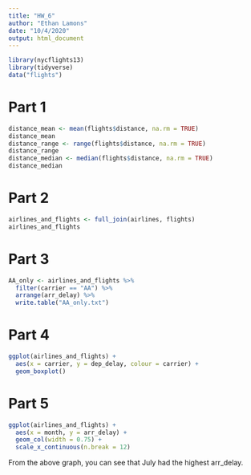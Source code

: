 ```yaml
---
title: "HW_6"
author: "Ethan Lamons"
date: "10/4/2020"
output: html_document
---
```

```r
library(nycflights13)
library(tidyverse)
data("flights")
```


# Part 1

```r
distance_mean <- mean(flights$distance, na.rm = TRUE)
distance_mean
distance_range <- range(flights$distance, na.rm = TRUE)
distance_range
distance_median <- median(flights$distance, na.rm = TRUE)
distance_median
```

# Part 2

```r
airlines_and_flights <- full_join(airlines, flights)
airlines_and_flights
```

# Part 3

```r
AA_only <- airlines_and_flights %>%
  filter(carrier == "AA") %>%
  arrange(arr_delay) %>%
  write.table("AA_only.txt")
```

# Part 4

```r
ggplot(airlines_and_flights) +
  aes(x = carrier, y = dep_delay, colour = carrier) +
  geom_boxplot()
```

# Part 5

```r
ggplot(airlines_and_flights) +
  aes(x = month, y = arr_delay) +
  geom_col(width = 0.75) +
  scale_x_continuous(n.break = 12)
```
From the above graph, you can see that July had the highest arr_delay. 
